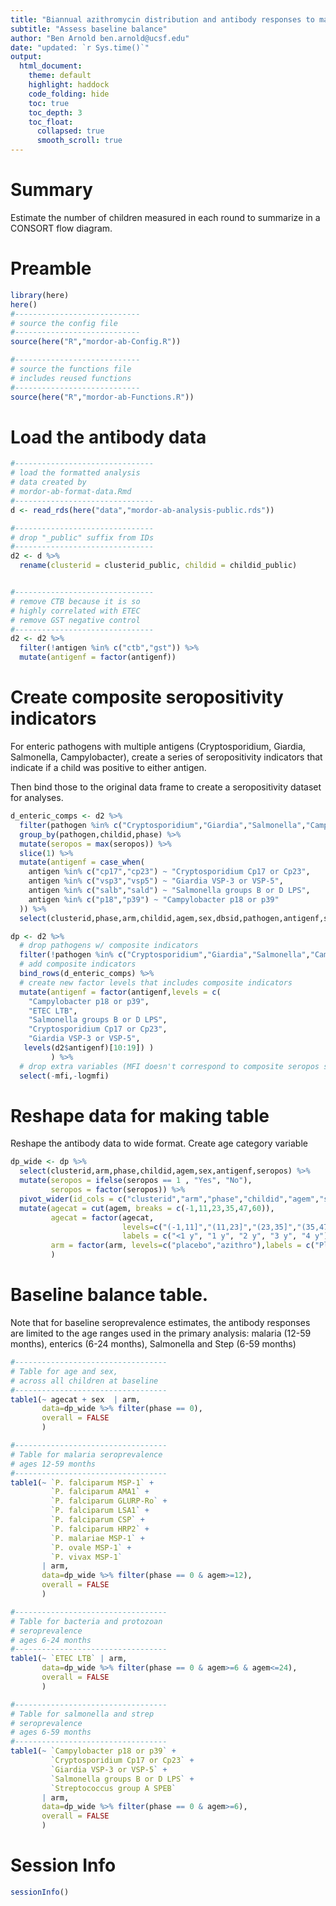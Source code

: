 ```yaml
---
title: "Biannual azithromycin distribution and antibody responses to malaria, bacterial, and protozoan pathogens among Nigerien children"
subtitle: "Assess baseline balance"
author: "Ben Arnold ben.arnold@ucsf.edu"
date: "updated: `r Sys.time()`"
output: 
  html_document:
    theme: default
    highlight: haddock
    code_folding: hide
    toc: true
    toc_depth: 3
    toc_float:
      collapsed: true
      smooth_scroll: true
---
```


# Summary

Estimate the number of children measured in each round to summarize in a CONSORT flow diagram.

# Preamble

```r
library(here)
here()
#----------------------------
# source the config file
#----------------------------
source(here("R","mordor-ab-Config.R"))

#----------------------------
# source the functions file
# includes reused functions
#----------------------------
source(here("R","mordor-ab-Functions.R"))
```

# Load the antibody data

```r
#-------------------------------
# load the formatted analysis
# data created by
# mordor-ab-format-data.Rmd
#-------------------------------
d <- read_rds(here("data","mordor-ab-analysis-public.rds"))

#-------------------------------
# drop "_public" suffix from IDs
#-------------------------------
d2 <- d %>%
  rename(clusterid = clusterid_public, childid = childid_public)


#-------------------------------
# remove CTB because it is so
# highly correlated with ETEC
# remove GST negative control
#-------------------------------
d2 <- d2 %>%
  filter(!antigen %in% c("ctb","gst")) %>%
  mutate(antigenf = factor(antigenf))
```

# Create composite seropositivity indicators

For enteric pathogens with multiple antigens (Cryptosporidium, Giardia, Salmonella, Campylobacter), create a series of seropositivity indicators that indicate if a child was positive to either antigen.

Then bind those to the original data frame to create a seropositivity dataset for analyses.

```r
d_enteric_comps <- d2 %>%
  filter(pathogen %in% c("Cryptosporidium","Giardia","Salmonella","Campylobacter")) %>%
  group_by(pathogen,childid,phase) %>%
  mutate(seropos = max(seropos)) %>%
  slice(1) %>%
  mutate(antigenf = case_when(
    antigen %in% c("cp17","cp23") ~ "Cryptosporidium Cp17 or Cp23",
    antigen %in% c("vsp3","vsp5") ~ "Giardia VSP-3 or VSP-5",
    antigen %in% c("salb","sald") ~ "Salmonella groups B or D LPS",
    antigen %in% c("p18","p39") ~ "Campylobacter p18 or p39"
  )) %>%
  select(clusterid,phase,arm,childid,agem,sex,dbsid,pathogen,antigenf,seropos)


```

```r
dp <- d2 %>%
  # drop pathogens w/ composite indicators
  filter(!pathogen %in% c("Cryptosporidium","Giardia","Salmonella","Campylobacter")) %>%
  # add composite indicators
  bind_rows(d_enteric_comps) %>%
  # create new factor levels that includes composite indicators
  mutate(antigenf = factor(antigenf,levels = c(
    "Campylobacter p18 or p39",
    "ETEC LTB",
    "Salmonella groups B or D LPS",
    "Cryptosporidium Cp17 or Cp23",
    "Giardia VSP-3 or VSP-5",
   levels(d2$antigenf)[10:19]) )
         ) %>%
  # drop extra variables (MFI doesn't correspond to composite seropos so drop)
  select(-mfi,-logmfi)

```

# Reshape data for making table

Reshape the antibody data to wide format. Create age category variable

```r
dp_wide <- dp %>%
  select(clusterid,arm,phase,childid,agem,sex,antigenf,seropos) %>%
  mutate(seropos = ifelse(seropos == 1 , "Yes", "No"),
         seropos = factor(seropos)) %>%
  pivot_wider(id_cols = c("clusterid","arm","phase","childid","agem","sex"), names_from = antigenf, values_from = seropos) %>%
  mutate(agecat = cut(agem, breaks = c(-1,11,23,35,47,60)),
         agecat = factor(agecat, 
                         levels=c("(-1,11]","(11,23]","(23,35]","(35,47]","(47,60]"),
                         labels = c("<1 y", "1 y", "2 y", "3 y", "4 y")),
         arm = factor(arm, levels=c("placebo","azithro"),labels = c("Placebo","Azithromycin"))
         )

```


# Baseline balance table.

Note that for baseline seroprevalence estimates, the antibody responses are limited to the age ranges used in the primary analysis: malaria (12-59 months), enterics (6-24 months), Salmonella and Step (6-59 months)

```r

#----------------------------------
# Table for age and sex, 
# across all children at baseline
#----------------------------------
table1(~ agecat + sex  | arm, 
       data=dp_wide %>% filter(phase == 0), 
       overall = FALSE
       )

#----------------------------------
# Table for malaria seroprevalence
# ages 12-59 months
#----------------------------------
table1(~ `P. falciparum MSP-1` +
         `P. falciparum AMA1` +
         `P. falciparum GLURP-Ro` +
         `P. falciparum LSA1` + 
         `P. falciparum CSP` +
         `P. falciparum HRP2` +
         `P. malariae MSP-1` +
         `P. ovale MSP-1` +
         `P. vivax MSP-1` 
       | arm, 
       data=dp_wide %>% filter(phase == 0 & agem>=12), 
       overall = FALSE
       )

#----------------------------------
# Table for bacteria and protozoan 
# seroprevalence
# ages 6-24 months
#----------------------------------
table1(~ `ETEC LTB` | arm, 
       data=dp_wide %>% filter(phase == 0 & agem>=6 & agem<=24), 
       overall = FALSE
       )

#----------------------------------
# Table for salmonella and strep 
# seroprevalence
# ages 6-59 months
#----------------------------------
table1(~ `Campylobacter p18 or p39` +
         `Cryptosporidium Cp17 or Cp23` +
         `Giardia VSP-3 or VSP-5` +
         `Salmonella groups B or D LPS` +
         `Streptococcus group A SPEB` 
       | arm, 
       data=dp_wide %>% filter(phase == 0 & agem>=6), 
       overall = FALSE
       )


```

# Session Info
```r
sessionInfo()
```


